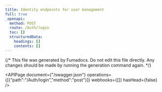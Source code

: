 ```yaml
---
title: Identity endpoints for user management
full: true
_openapi:
  method: POST
  route: /Auth/login
  toc: []
  structuredData:
    headings: []
    contents: []
---
```


{/* This file was generated by Fumadocs.
Do not edit this file directly. Any changes should be made by running the generation command again. */}

<APIPage document={"/swagger.json"} operations={[{"path":"/Auth/login","method":"post"}]} webhooks={[]} hasHead={false} />